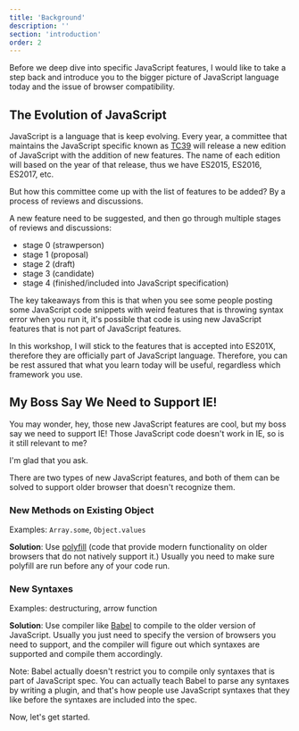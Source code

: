 ```yaml
---
title: 'Background'
description: ''
section: 'introduction'
order: 2
---
```


Before we deep dive into specific JavaScript features, I would like to take a step back and introduce you to the bigger picture of JavaScript language today and the issue of browser compatibility.

## The Evolution of JavaScript

JavaScript is a language that is keep evolving. Every year, a committee that maintains the JavaScript specific known as [TC39][tc39] will release a new edition of JavaScript with the addition of new features. The name of each edition will based on the year of that release, thus we have ES2015, ES2016, ES2017, etc.

But how this committee come up with the list of features to be added? By a process of reviews and discussions.

A new feature need to be suggested, and then go through multiple stages of reviews and discussions:

- stage 0 (strawperson)
- stage 1 (proposal)
- stage 2 (draft)
- stage 3 (candidate)
- stage 4 (finished/included into JavaScript specification)

The key takeaways from this is that when you see some people posting some JavaScript code snippets with weird features that is throwing syntax error when you run it, it's possible that code is using new JavaScript features that is not part of JavaScript features.

In this workshop, I will stick to the features that is accepted into ES201X, therefore they are officially part of JavaScript language. Therefore, you can be rest assured that what you learn today will be useful, regardless which framework you use.

## My Boss Say We Need to Support IE!

You may wonder, hey, those new JavaScript features are cool, but my boss say we need to support IE! Those JavaScript code doesn't work in IE, so is it still relevant to me?

I'm glad that you ask.

There are two types of new JavaScript features, and both of them can be solved to support older browser that doesn't recognize them.

### New Methods on Existing Object

Examples: `Array.some`, `Object.values`

**Solution**: Use [polyfill] (code that provide modern functionality on older browsers that do not natively support it.) Usually you need to make sure polyfill are run before any of your code run.

### New Syntaxes

Examples: destructuring, arrow function

**Solution**: Use compiler like [Babel][babel] to compile to the older version of JavaScript. Usually you just need to specify the version of browsers you need to support, and the compiler will figure out which syntaxes are supported and compile them accordingly.

Note: Babel actually doesn't restrict you to compile only syntaxes that is part of JavaScript spec. You can actually teach Babel to parse any syntaxes by writing a plugin, and that's how people use JavaScript syntaxes that they like before the syntaxes are included into the spec.

Now, let's get started.

[tc39]: https://tc39.github.io/
[polyfill]: https://developer.mozilla.org/en-US/docs/Glossary/Polyfill
[babel]: https://babeljs.io/

